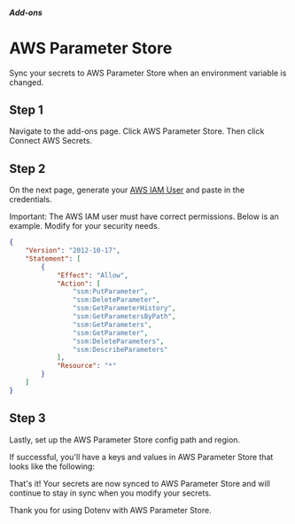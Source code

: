

##### Add-ons
# AWS Parameter Store

Sync your secrets to AWS Parameter Store when an environment variable is changed.

## Step 1

Navigate to the add-ons page. Click AWS Parameter Store. Then click Connect AWS Secrets.

<ScreenshotBrowser url='/assets/img/cloudinary/development-Dotenv_18_evhrln.png' />

## Step 2

On the next page, generate your [AWS IAM User](https://us-east-1.console.aws.amazon.com/iamv2/home#/users) and paste in the credentials.

<ScreenshotBrowser url='/assets/img/cloudinary/development-Dotenv_16_vbnmf5.png' />

<ScreenshotBrowser url='/assets/img/cloudinary/IAM-Management-Console_rkcvqe.png' />

<ScreenshotBrowser url='/assets/img/cloudinary/IAM-Management-Console_1_ntzh25.png' />

<ScreenshotBrowser url='/assets/img/cloudinary/IAM-Management-Console_2_coxt9d.png' />

Important: The AWS IAM user must have correct permissions. Below is an example. Modify for your security needs.

```json {{ title: "example iam user policy" }}
{
    "Version": "2012-10-17",
    "Statement": [
        {
            "Effect": "Allow",
            "Action": [
                "ssm:PutParameter",
                "ssm:DeleteParameter",
                "ssm:GetParameterHistory",
                "ssm:GetParametersByPath",
                "ssm:GetParameters",
                "ssm:GetParameter",
                "ssm:DeleteParameters",
                "ssm:DescribeParameters"
            ],
            "Resource": "*"
        }
    ]
}
```

## Step 3

Lastly, set up the AWS Parameter Store config path and region.

<ScreenshotBrowser url='/assets/img/cloudinary/development-Dotenv_19_mmgxnw.png' />

If successful, you'll have a keys and values in AWS Parameter Store that looks like the following:

<ScreenshotBrowser url='/assets/img/cloudinary/AWS-Systems-Manager-Parameter-Store_z4foxz.png' />

That's it! Your secrets are now synced to AWS Parameter Store and will continue to stay in sync when you modify your secrets.

Thank you for using Dotenv with AWS Parameter Store.
